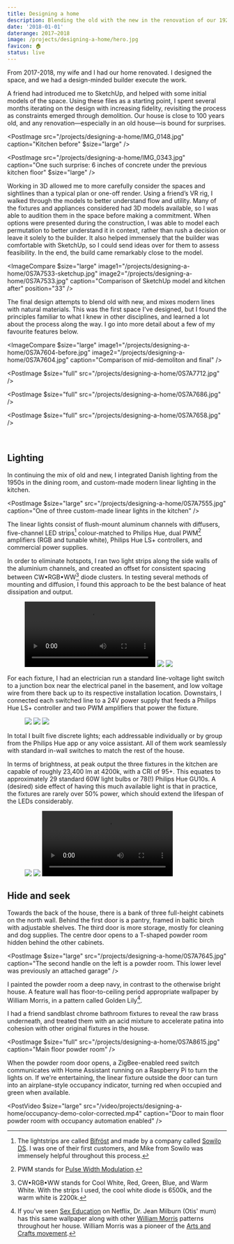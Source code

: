 ```yaml
---
title: Designing a home
description: Blending the old with the new in the renovation of our 1920s home, adventures in custom lighting fabrication, and learning how to model in 3D.
date: '2018-01-01'
daterange: 2017–2018
image: /projects/designing-a-home/hero.jpg
favicon: 🏠
status: live
---
```


From 2017-2018, my wife and I had our home renovated. I designed the space, and we had a design-minded builder execute the work.

A friend had introduced me to SketchUp, and helped with some initial models of the space. Using these files as a starting point, I spent several months iterating on the design with increasing fidelity, revisiting the process as constraints emerged through demolition. Our house is close to 100 years old, and any renovation—especially in an old house⁠—is bound for surprises.

<PostImage
  src="/projects/designing-a-home/IMG_0148.jpg"
  caption="Kitchen before"
  $size="large"
/>

<PostImage
  src="/projects/designing-a-home/IMG_0343.jpg"
  caption="One such surprise: 6 inches of concrete under the previous kitchen floor"
  $size="large"
/>

Working in 3D allowed me to more carefully consider the spaces and sightlines than a typical plan or one-off render. Using a friend’s VR rig, I walked through the models to better understand flow and utility. Many of the fixtures and appliances considered had 3D models available, so I was able to audition them in the space before making a commitment. When options were presented during the construction, I was able to model each permutation to better understand it in context, rather than rush a decision or leave it solely to the builder. It also helped immensely that the builder was comfortable with SketchUp, so I could send ideas over for them to assess feasibility. In the end, the build came remarkably close to the model.

<ImageCompare
  $size="large"
  image1="/projects/designing-a-home/0S7A7533-sketchup.jpg"
  image2="/projects/designing-a-home/0S7A7533.jpg"
  caption="Comparison of SketchUp model and kitchen after"
  position="33"
/>

The final design attempts to blend old with new, and mixes modern lines with natural materials. This was the first space I've designed, but I found the principles familiar to what I knew in other disciplines, and learned a lot about the process along the way. I go into more detail about a few of my favourite features below.

<ImageCompare
  $size="large"
  image1="/projects/designing-a-home/0S7A7604-before.jpg"
  image2="/projects/designing-a-home/0S7A7604.jpg"
  caption="Comparison of mid-demoliton and final"
/>

<PostImage $size="full" src="/projects/designing-a-home/0S7A7712.jpg" />

<PostImage $size="full" src="/projects/designing-a-home/0S7A7686.jpg" />

<PostImage $size="full" src="/projects/designing-a-home/0S7A7658.jpg" />

<br />

## Lighting

In continuing the mix of old and new, I integrated Danish lighting from the 1950s in the dining room, and custom-made modern linear lighting in the kitchen.

<PostImage
  $size="large"
  src="/projects/designing-a-home/0S7A7555.jpg"
  caption="One of three custom-made linear lights in the kitchen"
/>

The linear lights consist of flush-mount aluminum channels with diffusers, five-channel LED strips[^1] colour-matched to Philips Hue, dual PWM[^2] amplifiers (RGB and tunable white), Philips Hue LS+ controllers, and commercial power supplies.

In order to eliminate hotspots, I ran two light strips along the side walls of the aluminium channels, and created an offset for consistent spacing between CW•RGB•WW[^3] diode clusters. In testing several methods of mounting and diffusion, I found this approach to be the best balance of heat dissipation and output.

<Figure $size="large">
  <Grid $gutter="calc(var(--spaceDefault) / 2)">
    <GridItem $width={{ sm: '1/3 * 100%' }}>
      <Video src="/video/projects/designing-a-home/light-assembly.mp4" />
    </GridItem>
    <GridItem $width={{ sm: '1/3 * 100%' }}>
      <Img src="/projects/designing-a-home/IMG_0164x.jpg" sizes="400px" />
    </GridItem>
    <GridItem $width={{ sm: '1/3 * 100%' }}>
      <Img src="/projects/designing-a-home/IMG_0140.jpg" sizes="400px" />
    </GridItem>
  </Grid>
</Figure>

For each fixture, I had an electrician run a standard line-voltage light switch to a junction box near the electrical panel in the basement, and low voltage wire from there back up to its respective installation location. Downstairs, I connected each switched line to a 24V power supply that feeds a Philips Hue LS+ controller and two PWM amplifiers that power the fixture.

<Figure $size="large">
  <Grid $gutter="calc(var(--spaceDefault) / 2)">
    <GridItem $width={{ sm: '1/3 * 100%' }}>
      <Img src="/projects/designing-a-home/IMG_0039.jpg" sizes="400px" />
    </GridItem>
    <GridItem $width={{ sm: '1/3 * 100%' }}>
      <Img src="/projects/designing-a-home/IMG_0164.jpg" sizes="400px" />
    </GridItem>
    <GridItem $width={{ sm: '1/3 * 100%' }}>
      <Img src="/projects/designing-a-home/IMG_0591.jpg" sizes="400px" />
    </GridItem>
  </Grid>
</Figure>

In total I built five discrete lights; each addressable individually or by group from the Philips Hue app or any voice assistant. All of them work seamlessly with standard in-wall switches to match the rest of the house.

In terms of brightness, at peak output the three fixtures in the kitchen are capable of roughly 23,400 lm at 4200k, with a CRI of 95+. This equates to approximately 29 standard 60W light bulbs or 78(!) Philips Hue GU10s. A (desired) side effect of having this much available light is that in practice, the fixtures are rarely over 50% power, which should extend the lifespan of the LEDs considerably.

<Figure $size="large">
  <Grid $gutter="calc(var(--spaceDefault) / 2)">
    <GridItem $width={{ sm: '1/3 * 100%' }}>
      <Img src="/projects/designing-a-home/corner.jpg" sizes="400px" />
    </GridItem>
    <GridItem $width={{ sm: '1/3 * 100%' }}>
      <Img src="/projects/designing-a-home/IMG_9681.jpg" sizes="400px" />
    </GridItem>
    <GridItem $width={{ sm: '1/3 * 100%' }}>
      <Video src="/video/projects/designing-a-home/controller-2.mp4" />
    </GridItem>
  </Grid>
</Figure>

## Hide and seek

Towards the back of the house, there is a bank of three full-height cabinets on the north wall. Behind the first door is a pantry, framed in baltic birch with adjustable shelves. The third door is more storage, mostly for cleaning and dog supplies. The centre door opens to a T-shaped powder room hidden behind the other cabinets.

<PostImage
  $size="large"
  src="/projects/designing-a-home/0S7A7645.jpg"
  caption="The second handle on the left is a powder room. This lower level was previously an attached garage"
/>

I painted the powder room a deep navy, in contrast to the otherwise bright house. A feature wall has floor-to-ceiling period appropriate wallpaper by William Morris, in a pattern called Golden Lily[^4].

I had a friend sandblast chrome bathroom fixtures to reveal the raw brass underneath, and treated them with an acid mixture to accelerate patina into cohesion with other original fixtures in the house.

<PostImage
  $size="full"
  src="/projects/designing-a-home/0S7A8615.jpg"
  caption="Main floor powder room"
/>

When the powder room door opens, a ZigBee-enabled reed switch communicates with Home Assistant running on a Raspberry Pi to turn the lights on. If we're entertaining, the linear fixture outside the door can turn into an airplane-style occupancy indicator, turning red when occupied and green when available.

<PostVideo
  $size="large"
  src="/video/projects/designing-a-home/occupancy-demo-color-corrected.mp4"
  caption="Door to main floor powder room with occupancy automation enabled"
/>

[^1]: The lightstrips are called [Bifröst](https://sowilodesign.com/collections/bifrost/products/bifrost-147-pro-led-strip) and made by a company called [Sowilo DS](https://sowilodesign.com/). I was one of their first customers, and Mike from Sowilo was immensely helpful throughout this process.
[^2]: PWM stands for [Pulse Width Modulation](https://en.wikipedia.org/wiki/Pulse-width_modulation).
[^3]: CW•RGB•WW stands for Cool White, Red, Green, Blue, and Warm White. With the strips I used, the cool white diode is 6500k, and the warm white is 2200k.
[^4]: If you've seen [Sex Education](https://www.netflix.com/title/80197526) on Netflix, Dr. Jean Milburn (Otis' mum) has this same wallpaper along with other [William Morris](https://en.wikipedia.org/wiki/William_Morris) patterns throughout her house. William Morris was a pioneer of the [Arts and Crafts movement](https://en.wikipedia.org/wiki/Arts_and_Crafts_movement).
